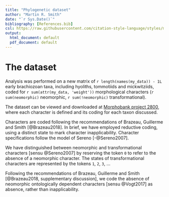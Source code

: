 ```yaml
---
title: "Phylogenetic dataset"
author: "Martin R. Smith"
date: "`r Sys.Date()`"
bibliography: [References.bib]
csl: https://raw.githubusercontent.com/citation-style-language/styles/master/apa-old-doi-prefix.csl
output:
  html_document: default
  pdf_document: default
---
```


# The dataset

Analysis was performed on a new matrix of `r length(names(my_data)) - 1L` early brachiozoan taxa, including hyoliths, tommotiids and mickwitziids, coded for
`r sum(attr(my_data, 'weight'))` morphological characters (`r sum(neomorphic)` neomorphic, `r sum(!neomorphic)` transformational).

The dataset can be viewed and downloaded at [Morphobank project 2800](https://morphobank.org/permalink/?P2800), where each character is defined
and its coding for each taxon discussed.

Characters are coded following the recommendations of Brazeau, Guillerme and
Smith [@Brazeau2018].  In brief, we have employed reductive coding, using a distinct state to mark character inapplicability. Character specifications follow the model of Sereno [-@Sereno2007].

We have distinguished between neomorphic and transformational characters [sensu @Sereno2007] by reserving the token `0` to refer to the absence of a neomorphic character.  The states of transformational characters are represented by the tokens `1`, `2`, `3`, ...

Following the recommendations of Brazeau, Guillerme and
Smith [@Brazeau2018, supplementary discussion], we code the absence of neomorphic ontologically dependent characters [sensu @Vogt2017] as absence, rather than inapplicability.

